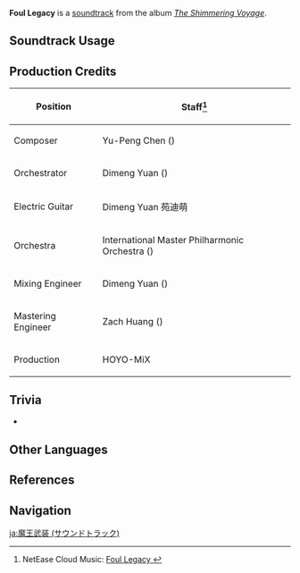 {{About|the soundtrack|the transformation|Foul Legacy Transformation}}
{{Soundtrack Infobox
|image          = The Shimmering Voyage.png
|album          = The Shimmering Voyage
|disc           = 4
|number         = 49
|featured       =
|featured2      =
|featured3      =
|featured_disc  =
|featured_disc2 =
|featured_disc3 =
|youtube_id     = 3VW7tX0dST4
|spotify_id     = 577kf7x8F5oecwj8kF4G5i
|previous       = Rapture of the Chaos
|next           = Golden Dreams
}}
'''Foul Legacy''' is a [[soundtrack]] from the album ''[[The Shimmering Voyage]]''.

==Soundtrack Usage==
{{Soundtrack Usage
|quest    = Defender of Childhood Dreams//cutscene
|location = 
|domain   = 
}}

==Production Credits==
{| class="wikitable"
! Position
! Staff<ref>NetEase Cloud Music: [https://music.163.com/#/song?id=1861579782 Foul Legacy {{zh|魔王武装}}]</ref>
|-
! Composer
| Yu-Peng Chen ({{zh|陈致逸}})
|-
! Orchestrator
| Dimeng Yuan ({{zh|苑迪萌}})
|-
! Electric Guitar
| Dimeng Yuan 苑迪萌
|-
! Orchestra
| International Master Philharmonic Orchestra ({{zh|国际首席爱乐乐团}})
|-
! Mixing Engineer
| Dimeng Yuan ({{zh|苑迪萌}})
|-
! Mastering Engineer
| Zach Huang ({{zh|黄巍}})
|-
! Production
| HOYO-MiX
|}

==Trivia==
* {{Transclude|Letter From Ajax|TartagliaLeitmotif1|section=1}}

==Other Languages==
{{Other Languages
|en      = Foul Legacy
|zhs     = 魔王武装
|zhs_rm  = Mówáng Wǔzhuāng
|zht     = 魔王武裝
|zht_rm  = Mówáng Wǔzhuāng
|zh_tl   = {{Lex|Foul Legacy|zh}}
|ja      = 魔王武装
|ja_rm   = Maou Busou
|ja_tl   = {{Lex|Foul Legacy|ja}}
}}

==References==
{{Reflist}}

==Navigation==
{{Soundtrack Navbox|The Shimmering Voyage|1}}

[[ja:魔王武装 (サウンドトラック)]]